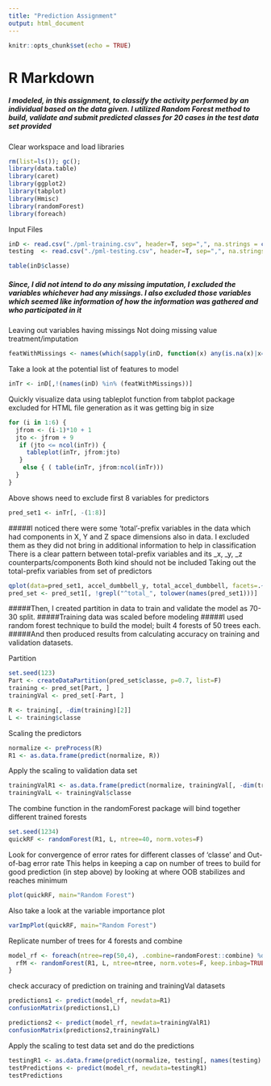 ---
title: "Prediction Assignment"
output: html_document
---

```{r setup, include=FALSE}
knitr::opts_chunk$set(echo = TRUE)
```

# R Markdown
##### I modeled, in this assignment, to classify the activity performed by an individual based on the data given. I utilized Random Forest method to build, validate and submit predicted classes for 20 cases in the test data set provided


Clear workspace and load libraries
```{r }
rm(list=ls()); gc();
library(data.table)
library(caret)
library(ggplot2)
library(tabplot)
library(Hmisc)
library(randomForest)
library(foreach)
```

Input Files
```{r }
inD <- read.csv("./pml-training.csv", header=T, sep=",", na.strings = c("NA","","#DIV/0!"),strip.white = T)
testing  <- read.csv("./pml-testing.csv", header=T, sep=",", na.strings = c("NA","","#DIV/0!"),strip.white = T)

table(inD$classe)

```
##### Since, I did not intend to do any missing imputation, I excluded the variables whichever had any missings. I also excluded those variables which seemed like information of how the information was gathered and who participated in it


Leaving out variables having missings
Not doing missing value treatment/imputation
```{r }
featWithMissings <- names(which(sapply(inD, function(x) any(is.na(x)|x==""))==TRUE))
```

Take a look at the potential list of features to model
```{r }
inTr <- inD[,!(names(inD) %in% (featWithMissings))]
```

Quickly visualize data using tableplot function from tabplot package
excluded for HTML file generation as it was getting big in size
```{r}
for (i in 1:6) {
  jfrom <- (i-1)*10 + 1
  jto <- jfrom + 9
   if (jto <= ncol(inTr)) {
     tableplot(inTr, jfrom:jto)
   }
    else { ( table(inTr, jfrom:ncol(inTr)))
  }
}
```

Above shows need to exclude first 8 variables for predictors
```{r }
pred_set1 <- inTr[, -(1:8)]
```

#####I noticed there were some 'total'-prefix variables in the data which had components in X, Y and Z space dimensions also in data. I excluded them as they did not bring in additional information to help in classification
There is a clear pattern between total-prefix variables and its _x, _y, _z counterparts/components
Both kind should not be included
Taking out the total-prefix variables from set of predictors
```{r }
qplot(data=pred_set1, accel_dumbbell_y, total_accel_dumbbell, facets=.~classe)
pred_set <- pred_set1[, !grepl("^total_", tolower(names(pred_set1)))]
```


#####Then, I created partition in data to train and validate the model as 70-30 split.
#####Training data was scaled before modeling
#####I used random forest technique to build the model; built 4 forests of 50 trees each.
#####And then produced results from calculating accuracy on training and validation datasets.


Partition
```{r}
set.seed(123)
Part <- createDataPartition(pred_set$classe, p=0.7, list=F) 
training <- pred_set[Part, ]
trainingVal <- pred_set[-Part, ]

R <- training[, -dim(training)[2]]
L <- training$classe
```

Scaling the predictors
```{r}
normalize <- preProcess(R)
R1 <- as.data.frame(predict(normalize, R))
```

Apply the scaling to validation data set
```{r}
trainingValR1 <- as.data.frame(predict(normalize, trainingVal[, -dim(trainingVal)[2]]))
trainingValL <- trainingVal$classe
```

The combine function in the randomForest package will bind together different trained forests
```{r}
set.seed(1234)
quickRF <- randomForest(R1, L, ntree=40, norm.votes=F)
```


Look for convergence of error rates for different classes of 'classe' and Out-of-bag error rate
This helps in keeping a cap on number of trees to build for good prediction (in step above)
by looking at where OOB stabilizes and reaches minimum
```{r}
plot(quickRF, main="Random Forest")
```
Also take a look at the variable importance plot
```{r}
varImpPlot(quickRF, main="Random Forest")
```

Replicate number of trees for 4 forests and combine
```{r}
model_rf <- foreach(ntree=rep(50,4), .combine=randomForest::combine) %dopar% {
  rfM <- randomForest(R1, L, ntree=ntree, norm.votes=F, keep.inbag=TRUE) 
}
```

check accuracy of prediction on training and trainingVal datasets
```{r}
predictions1 <- predict(model_rf, newdata=R1)
confusionMatrix(predictions1,L)

predictions2 <- predict(model_rf, newdata=trainingValR1)
confusionMatrix(predictions2,trainingValL)
```

Apply the scaling to test data set and do the predictions
```{r}
testingR1 <- as.data.frame(predict(normalize, testing[, names(testing) %in% names(pred_set)]))
testPredictions <- predict(model_rf, newdata=testingR1)
testPredictions
```


